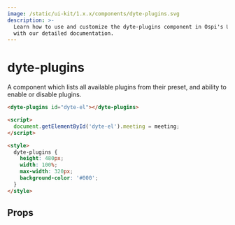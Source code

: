 ```yaml
---
image: /static/ui-kit/1.x.x/components/dyte-plugins.svg
description: >-
  Learn how to use and customize the dyte-plugins component in Ospi's UI Kit
  with our detailed documentation.
---
```


# dyte-plugins

A component which lists all available plugins from their preset,
and ability to enable or disable plugins.

```html
<dyte-plugins id="dyte-el"></dyte-plugins>

<script>
  document.getElementById('dyte-el').meeting = meeting;
</script>

<style>
  dyte-plugins {
    height: 480px;
    width: 100%;
    max-width: 320px;
    background-color: '#000';
  }
</style>
```

## Props

<PropsTable of="dyte-plugins" />

<head>
  <title>UI Kit dyte-plugins</title>
</head>
